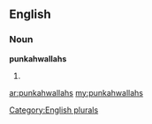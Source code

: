 ==English==

===Noun===
'''punkahwallahs'''

# {{plural of|[[punkahwallah]]}}

[[Category:English plurals]]

[[ar:punkahwallahs]]
[[my:punkahwallahs]]
